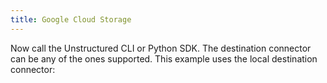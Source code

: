 ```yaml
---
title: Google Cloud Storage
---
```



<NewDocument />


<SharedContentGoogleCloudStorage/>
<SharedAPIKeyURL/>

Now call the Unstructured CLI or Python SDK. The destination connector can be any of the ones supported. This example uses the local destination connector:


<CodeGroup>
  <GoogleCloudStorageAPISh />
  <GoogleCloudStorageAPIPyV2 />
  <GoogleCloudStorageAPIPyV1 />
</CodeGroup>